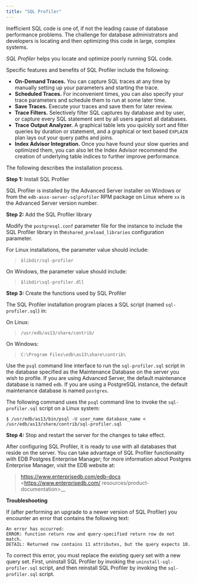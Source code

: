 ```yaml
---
title: "SQL Profiler"
---
```


<div id="sql_profiler" class="registered_link"></div>




Inefficient SQL code is one of, if not the leading cause of database performance problems. The challenge for database administrators and developers is locating and then optimizing this code in large, complex systems.

*SQL Profiler* helps you locate and optimize poorly running SQL code.

Specific features and benefits of SQL Profiler include the following:

  - **On-Demand Traces.** You can capture SQL traces at any time by manually setting up your parameters and starting the trace.
  - **Scheduled Traces.** For inconvenient times, you can also specify your trace parameters and schedule them to run at some later time.
  - **Save Traces.** Execute your traces and save them for later review.
  - **Trace Filters.** Selectively filter SQL captures by database and by user, or capture every SQL statement sent by all users against all databases.
  - **Trace Output Analyzer.** A graphical table lets you quickly sort and filter queries by duration or statement, and a graphical or text based `EXPLAIN` plan lays out your query paths and joins.
  - **Index Advisor Integration.** Once you have found your slow queries and optimized them, you can also let the Index Advisor recommend the creation of underlying table indices to further improve performance.

The following describes the installation process.

**Step 1:** Install SQL Profiler

SQL Profiler is installed by the Advanced Server installer on Windows or from the `edb-asxx-server-sqlprofiler` RPM package on Linux where `xx` is the Advanced Server version number.

**Step 2:** Add the SQL Profiler library

Modify the `postgresql.conf` parameter file for the instance to include the SQL Profiler library in the`shared_preload_libraries` configuration parameter.

For Linux installations, the parameter value should include:

> `$libdir/sql-profiler`

On Windows, the parameter value should include:

> `$libdir\sql-profiler.dll`

**Step 3:** Create the functions used by SQL Profiler

The SQL Profiler installation program places a SQL script (named `sql-profiler.sql`) in:

On Linux:

> `/usr/edb/as13/share/contrib/`

On Windows:

> `C:\Program Files\edb\as13\share\contrib\`

Use the `psql` command line interface to run the `sql-profiler.sql` script in the database specified as the Maintenance Database on the server you wish to profile. If you are using Advanced Server, the default maintenance database is named `edb`. If you are using a PostgreSQL instance, the default maintenance database is named `postgres`.

The following command uses the `psql` command line to invoke the `sql-profiler.sql` script on a Linux system:

``` text
$ /usr/edb/as13/bin/psql -U user_name database_name <
/usr/edb/as13/share/contrib/sql-profiler.sql
```

**Step 4:** Stop and restart the server for the changes to take effect.

After configuring SQL Profiler, it is ready to use with all databases that reside on the server. You can take advantage of SQL Profiler functionality with EDB Postgres Enterprise Manager; for more information about Postgres Enterprise Manager, visit the EDB website at:

> <span class="title-ref">https://www.enterprisedb.com/edb-docs \<https://www.enterprisedb.com/ resources/product-documentation\></span>__

**Troubleshooting**

If (after performing an upgrade to a newer version of SQL Profiler) you encounter an error that contains the following text:

``` text
An error has occurred:
ERROR: function return row and query-specified return row do not match.
DETAIL: Returned row contains 11 attributes, but the query expects 10.
```

To correct this error, you must replace the existing query set with a new query set. First, uninstall SQL Profiler by invoking the `uninstall-sql-profiler.sql` script, and then reinstall SQL Profiler by invoking the `sql-profiler.sql` script.
